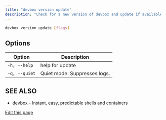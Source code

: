 ```yaml
---
title: "devbox version update"
description: "Check for a new version of devbox and update if available"
---
```


```bash
devbox version update [flags]
```

## Options[​](#options "Direct link to Options")

| Option        | Description                  |
| ------------- | ---------------------------- |
| `-h, --help`  | help for update              |
| `-q, --quiet` | Quiet mode: Suppresses logs. |

## SEE ALSO[​](#see-also "Direct link to SEE ALSO")

- [devbox](/docs/devbox/cli_reference/devbox/) - Instant, easy, predictable shells and containers

[Edit this page](https://github.com/jetify-com/devbox/tree/main/docs/app/docs/cli_reference/devbox_version_update.md)
